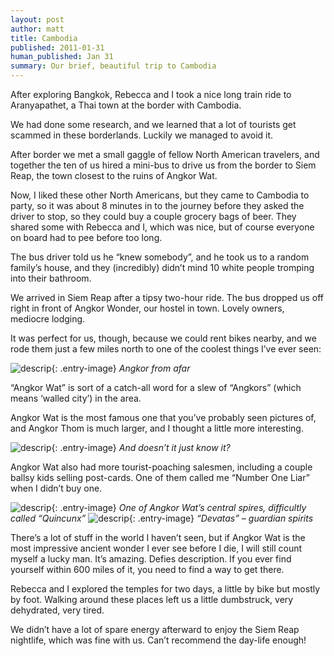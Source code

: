 ```yaml
---
layout: post
author: matt
title: Cambodia
published: 2011-01-31
human_published: Jan 31
summary: Our brief, beautiful trip to Cambodia
---
```


After exploring Bangkok, Rebecca and I took a nice long train ride to Aranyapathet, a Thai town at the border with Cambodia.

We had done some research, and we learned that a lot of tourists get scammed in these borderlands. Luckily we managed to avoid it.

After border we met a small gaggle of fellow North American travelers, and together the ten of us hired a mini-bus to drive us from the border to Siem Reap, the town closest to the ruins of Angkor Wat.

Now, I liked these other North Americans, but they came to Cambodia to party, so it was about 8 minutes in to the journey before they asked the driver to stop, so they could buy a couple grocery bags of beer. They shared some with Rebecca and I, which was nice, but of course everyone on board had to pee before too long.

The bus driver told us he “knew somebody”, and he took us to a random family’s house, and they (incredibly) didn’t mind 10 white people tromping into their bathroom.

We arrived in Siem Reap after a tipsy two-hour ride. The bus dropped us off right in front of Angkor Wonder, our hostel in town. Lovely owners, mediocre lodging.

It was perfect for us, though, because we could rent bikes nearby, and we rode them just a few miles north to one of the coolest things I’ve ever seen:

![descrip](/assets/images/travel-pics/Cambodia/Cambodia-pic1.jpg){: .entry-image}
_Angkor from afar_

“Angkor Wat” is sort of a catch-all word for a slew of “Angkors” (which means ‘walled city’) in the area.

Angkor Wat is the most famous one that you’ve probably seen pictures of, and Angkor Thom is much larger, and I thought a little more interesting.

![descrip](/assets/images/travel-pics/Cambodia/Cambodia-pic2.jpg){: .entry-image}
_And doesn’t it just know it?_

Angkor Wat also had more tourist-poaching salesmen, including a couple ballsy kids selling post-cards. One of them called me “Number One Liar” when I didn’t buy one.

![descrip](/assets/images/travel-pics/Cambodia/Cambodia-pic3.jpg){: .entry-image}
_One of Angkor Wat’s central spires, difficultly called “Quincunx”_
![descrip](/assets/images/travel-pics/Cambodia/Cambodia-pic4.jpg){: .entry-image}
_“Devatas” – guardian spirits_

There’s a lot of stuff in the world I haven’t seen, but if Angkor Wat is the most impressive ancient wonder I ever see before I die, I will still count myself a lucky man. It’s amazing. Defies description. If you ever find yourself within 600 miles of it, you need to find a way to get there.

Rebecca and I explored the temples for two days, a little by bike but mostly by foot. Walking around these places left us a little dumbstruck, very dehydrated, very tired.

We didn’t have a lot of spare energy afterward to enjoy the Siem Reap nightlife, which was fine with us. Can’t recommend the day-life enough!

